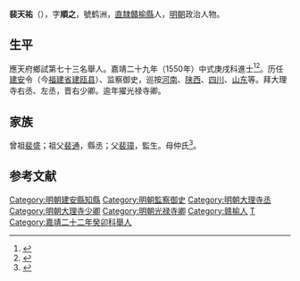 {{明清人物信息框
| 姓名 = 裴天祐
| 原名 =
| 圖片名稱= 
| 圖片大小 =
| 圖片說明 = 
| 最高職務 = 光祿寺卿
| 國家 = 大明 
| 爵位 =
| 籍貫 = [[南直隸|直隸]][[淮安府|淮安府]][[海州|海州]][[贛榆縣|贛榆縣]]民籍
| 族裔 = 
| 字號 = 字順之
| 諡號 =
| 出生日期 = 生年不詳
| 出生地點 = 
| 逝世日期 = 卒年不詳 
| 逝世地點 =
| 墓葬 =
| 配偶 = 
| 親屬 = 
| 出身 =
* 嘉靖二十九年庚戌科同進士出身
| 經歷 =
| 著作 =  
}}
'''裴天祐'''（{{bd|？||？|catIdx=}}），字'''順之'''，號鹤洲，[[南直隶|直隸]][[贛榆縣|贛榆縣]]人，[[明朝|明朝]]政治人物。

== 生平 ==
應天府鄉試第七十三名舉人。嘉靖二十九年（1550年）中式庚戌科進士<ref>{{Cite book|title=《皇明贡举考》卷五|author=[[张朝瑞|张朝瑞]]|publisher=《续修四库全书》史部第828册|year=|isbn=|location=|pages=}}</ref><ref>{{Cite book|title=贡举志五种 上|author=鲁小俊，江俊伟著|publisher=武汉大学出版社|year=2009|isbn=978-7-307-07043-1|location=武汉|pages=}}</ref>。历任[[建安县|建安]]令（今[[福建省|福建省]][[建瓯县|建瓯县]]）、监察御史，巡按[[河南|河南]]、[[陕西|陕西]]、[[四川|四川]]、[[山东|山东]]等。拜大理寺右丞、左丞，晋右少卿。逾年擢光禄寺卿。

== 家族 ==
曾祖[[裴盛|裴盛]]；祖父[[裴通|裴通]]，縣丞；父[[裴璋|裴璋]]，監生。母仲氏<ref>{{Cite book|title=天一阁藏明代科举录选刊 登科录 点校本|author=龚延明主编|publisher=宁波出版社|year=2016|isbn=978-7-5526-2320-8|location=宁波|pages=|quote=《天一閣藏明代科舉錄選刊.登科錄》之《嘉靖二十九年庚戌科殿試登科錄》}}</ref>。

==参考文献==
{{reflist}}

{{嘉靖二十九年庚戌科殿試金榜}}

{{DEFAULTSORT:Pei裴}}
[[Category:明朝建安縣知縣|Category:明朝建安縣知縣]]
[[Category:明朝監察御史|Category:明朝監察御史]]
[[Category:明朝大理寺丞|Category:明朝大理寺丞]]
[[Category:明朝大理寺少卿|Category:明朝大理寺少卿]]
[[Category:明朝光禄寺卿|Category:明朝光禄寺卿]]
[[Category:赣榆人|Category:赣榆人]]
[[Category:裴姓|T]]
[[Category:嘉靖二十二年癸卯科舉人|Category:嘉靖二十二年癸卯科舉人]]